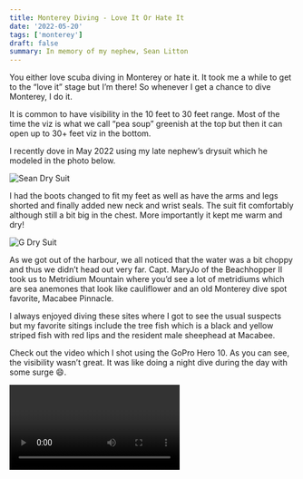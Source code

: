 ```yaml
---
title: Monterey Diving - Love It Or Hate It
date: '2022-05-20'
tags: ['monterey']
draft: false
summary: In memory of my nephew, Sean Litton
---
```


You either love scuba diving in Monterey or hate it. It took me a while to get to the “love it” stage but I’m there! So whenever I get a chance to dive Monterey, I do it.

It is common to have visibility in the 10 feet to 30 feet range. Most of the time the viz is what we call “pea soup” greenish at the top but then it can open up to 30+ feet viz in the bottom.

I recently dove in May 2022 using my late nephew’s drysuit which he modeled in the photo below.

<Image
  src="/static/images/monterey-052022/sean-drysuit.jpg"
  width={630}
  height={840}
  alt="Sean Dry Suit"
/>

I had the boots changed to fit my feet as well as have the arms and legs shorted and finally added new neck and wrist seals. The suit fit comfortably although still a bit big in the chest. More importantly it kept me warm and dry!

<Image
  src="/static/images/monterey-052022/g-seans-drysuit.jpg"
  width={630}
  height={840}
  alt="G Dry Suit"
/>

As we got out of the harbour, we all noticed that the water was a bit choppy and thus we didn’t head out very far. Capt. MaryJo of the Beachhopper II took us to Metridium Mountain where you’d see a lot of metridiums which are sea anemones that look like cauliflower and an old Monterey dive spot favorite, Macabee Pinnacle.

I always enjoyed diving these sites where I got to see the usual suspects but my favorite sitings include the tree fish which is a black and yellow striped fish with red lips and the resident male sheephead at Macabee.

Check out the video which I shot using the GoPro Hero 10. As you can see, the visibility wasn’t great. It was like doing a night dive during the day with some surge 😄.

<Video embedId="kaQX25tvclQ?si=9U-SLCjDEwwhZnTC" />

If your are reading this blog from a mobile device, watch the video [here](https://www.youtube.com/watch?v=kaQX25tvclQ).

Enjoy 😺!
